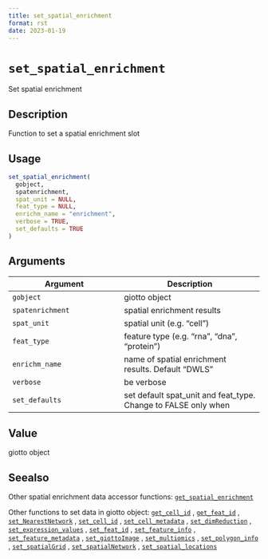 ```yaml
--- 
title: set_spatial_enrichment 
format: rst 
date: 2023-01-19 
--- 
```

# `set_spatial_enrichment`

Set spatial enrichment


## Description

Function to set a spatial enrichment slot


## Usage

```r
set_spatial_enrichment(
  gobject,
  spatenrichment,
  spat_unit = NULL,
  feat_type = NULL,
  enrichm_name = "enrichment",
  verbose = TRUE,
  set_defaults = TRUE
)
```


## Arguments

Argument      |Description
------------- |----------------
`gobject`     |     giotto object
`spatenrichment`     |     spatial enrichment results
`spat_unit`     |     spatial unit (e.g. "cell")
`feat_type`     |     feature type (e.g. "rna", "dna", "protein")
`enrichm_name`     |     name of spatial enrichment results. Default "DWLS"
`verbose`     |     be verbose
`set_defaults`     |     set default spat_unit and feat_type. Change to FALSE only when


## Value

giotto object


## Seealso

Other spatial enrichment data accessor functions:
 [`get_spatial_enrichment`](#getspatialenrichment) 
 
 Other functions to set data in giotto object:
 [`get_cell_id`](#getcellid) ,
 [`get_feat_id`](#getfeatid) ,
 [`set_NearestNetwork`](#setnearestnetwork) ,
 [`set_cell_id`](#setcellid) ,
 [`set_cell_metadata`](#setcellmetadata) ,
 [`set_dimReduction`](#setdimreduction) ,
 [`set_expression_values`](#setexpressionvalues) ,
 [`set_feat_id`](#setfeatid) ,
 [`set_feature_info`](#setfeatureinfo) ,
 [`set_feature_metadata`](#setfeaturemetadata) ,
 [`set_giottoImage`](#setgiottoimage) ,
 [`set_multiomics`](#setmultiomics) ,
 [`set_polygon_info`](#setpolygoninfo) ,
 [`set_spatialGrid`](#setspatialgrid) ,
 [`set_spatialNetwork`](#setspatialnetwork) ,
 [`set_spatial_locations`](#setspatiallocations)


